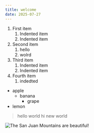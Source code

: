 ---
title: welcome
date: 2025-07-27
---

1. First item
    1. Indented item
    2. Indented item
2. Second item
    1. hello
    2. wolrd
3. Third item
    1. Indented item
    2. Indented item
4. Fourth item
	1. indedted

- apple
	- banana
		- grape
- lemon


> hello world
  > hi new world


![The San Juan Mountains are beautiful!](/sabrina_carpenter.jpg "San Juan Mountains")

